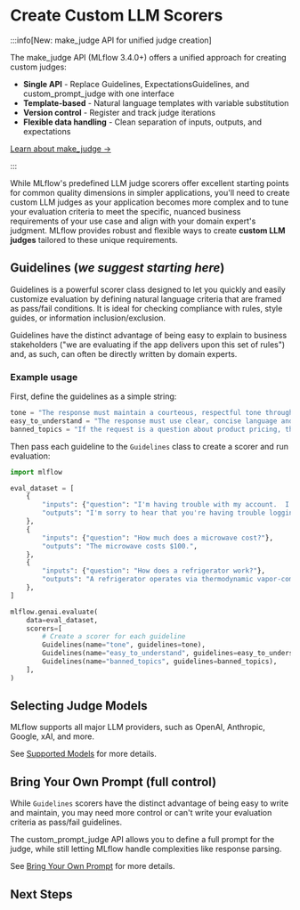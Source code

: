 
# Create Custom LLM Scorers

:::info[New: make_judge API for unified judge creation]

The <APILink fn="mlflow.genai.judges.make_judge">make_judge</APILink> API (MLflow 3.4.0+) offers a unified approach for creating custom judges:

- **Single API** - Replace Guidelines, ExpectationsGuidelines, and custom_prompt_judge with one interface
- **Template-based** - Natural language templates with variable substitution
- **Version control** - Register and track judge iterations
- **Flexible data handling** - Clean separation of inputs, outputs, and expectations

[Learn about make_judge →](/genai/eval-monitor/scorers/llm-judge/make-judge)

:::

While MLflow's predefined LLM judge scorers offer excellent starting points for common quality dimensions in simpler applications, you'll need to create custom LLM judges as your application becomes more complex and to tune your evaluation criteria to meet the specific, nuanced business requirements of your use case and align with your domain expert's judgment. MLflow provides robust and flexible ways to create **custom LLM judges** tailored to these unique requirements.

## Guidelines (_we suggest starting here_)

<APILink fn="mlflow.genai.scorers.Guidelines">Guidelines</APILink> is a powerful scorer class designed to let you quickly and easily customize evaluation by defining natural language criteria that are framed as pass/fail conditions. It is ideal for checking compliance with rules, style guides, or information inclusion/exclusion.

Guidelines have the distinct advantage of being easy to explain to business stakeholders ("we are evaluating if the app delivers upon this set of rules") and, as such, can often be directly written by domain experts.

### Example usage

First, define the guidelines as a simple string:

```python
tone = "The response must maintain a courteous, respectful tone throughout.  It must show empathy for customer concerns."
easy_to_understand = "The response must use clear, concise language and structure responses logically. It must avoid jargon or explain technical terms when used."
banned_topics = "If the request is a question about product pricing, the response must politely decline to answer and refer the user to the pricing page."
```

Then pass each guideline to the `Guidelines` class to create a scorer and run evaluation:

```python
import mlflow

eval_dataset = [
    {
        "inputs": {"question": "I'm having trouble with my account.  I can't log in."},
        "outputs": "I'm sorry to hear that you're having trouble logging in. Please provide me with your username and the specific issue you're experiencing, and I'll be happy to help you resolve it.",
    },
    {
        "inputs": {"question": "How much does a microwave cost?"},
        "outputs": "The microwave costs $100.",
    },
    {
        "inputs": {"question": "How does a refrigerator work?"},
        "outputs": "A refrigerator operates via thermodynamic vapor-compression cycles utilizing refrigerant phase transitions. The compressor pressurizes vapor which condenses externally, then expands through evaporator coils to absorb internal heat through endothermic vaporization.",
    },
]

mlflow.genai.evaluate(
    data=eval_dataset,
    scorers=[
        # Create a scorer for each guideline
        Guidelines(name="tone", guidelines=tone),
        Guidelines(name="easy_to_understand", guidelines=easy_to_understand),
        Guidelines(name="banned_topics", guidelines=banned_topics),
    ],
)
```

<ImageBox src="/images/mlflow-3/eval-monitor/scorers/guideline-scorers-results.png" alt="Guidelines scorers result" />

## Selecting Judge Models

MLflow supports all major LLM providers, such as OpenAI, Anthropic, Google, xAI, and more.

See [Supported Models](/genai/eval-monitor/scorers/llm-judge#supported-models) for more details.

## Bring Your Own Prompt (full control)

While `Guidelines` scorers have the distinct advantage of being easy to write and maintain, you may need more control or can't write your evaluation criteria as pass/fail guidelines.

The <APILink fn="mlflow.genai.judges.custom_prompt_judge">custom_prompt_judge</APILink> API allows you to define a full prompt for the judge, while still letting MLflow handle complexities like response parsing.

See [Bring Your Own Prompt](/genai/eval-monitor/scorers/llm-judge/prompt) for more details.

## Next Steps

<TilesGrid>
  <TileCard
    icon={Bot}
    title="Evaluate Agents"
    description="Learn how to evaluate AI agents with specialized techniques and scorers"
    href="/genai/eval-monitor/running-evaluation/agents"
  />
  <TileCard
    icon={GitBranch}
    title="Evaluate Traces"
    description="Evaluate production traces to understand and improve your AI application's behavior"
    href="/genai/eval-monitor/running-evaluation/traces"
  />
  <TileCard
    icon={MessageSquare}
    title="Collect User Feedback"
    description="Integrate user feedback to continuously improve your evaluation criteria and model performance"
    href="/genai/assessments/feedback/"
  />
</TilesGrid>
